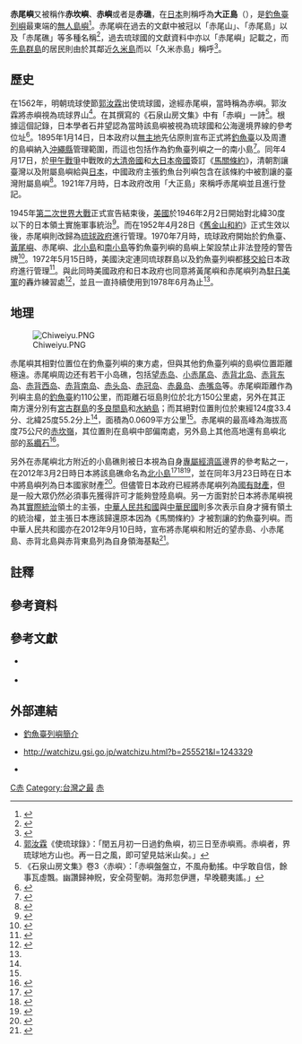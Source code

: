 {{coord|25|55|21|N|124|33|36|E|display=title}}
{{noteTA
| G1 = 钓魚台}}
'''赤尾嶼'''又被稱作'''赤坎嶼'''、'''赤嶼'''或者是'''赤礁'''，在[[日本|日本]]則稱呼為'''大正島'''（{{jpn|j= 大正島 |hg= たいしょうとう |rm= Taishō-tō }}），是[[釣魚臺列嶼|釣魚臺列嶼]]最東端的[[荒島|無人]][[島嶼|島嶼]]<ref>{{Cite web |url= http://www.kantei.go.jp/jp/singi/kaiyou/chousa/teichousen.pdf |script-title= ja:排他的経済水域等の基礎となる 低潮線を有する離島に関する調査 |author= {{Link-ja|綜合海洋政策本部|総合海洋政策本部}} |date= 2011年3月 |publisher= [[內閣官房|內閣官房]] |language= ja |accessdate= 2012年2月17日 |quote=  |archive-url= https://web.archive.org/web/20120612205852/http://www.kantei.go.jp/jp/singi/kaiyou/chousa/teichousen.pdf |archive-date= 2012年6月12日 |dead-url= yes }}</ref>。赤尾嶼在過去的文獻中被冠以「赤尾山」、「赤尾島」以及「赤尾礁」等多種名稱<ref>{{Cite book | author = [[鞏珍|鞏珍]] | title = 西洋番国志郑和航海图两种海道针经 | location = 中國上海 | publisher = [[中華書局|中華書局]] | date = 2000年4月1日 | pages = 第96頁 | ISBN = 978-7101020250 | accessdate = 2012年11月16日 | url =  | language = zh-hans | quote =  }}</ref>，過去琉球國的文獻資料中亦以「赤尾嶼」記載之，而[[先島群島|先島群島]]的居民則由於其鄰近[[久米島|久米島]]而以「久米赤島」稱呼<ref>{{Cite web |url= http://www.ioc.utokyo.ac.jp/~worldjpn/documents/texts/JPUS/19700831.O1J.html |script-title= ja:尖閣列島に関する琉球立法院決議および琉球政府声明 |author= [[田中明彥|田中明彥]] |date= 1971年8月31日 |publisher= {{Link-ja|東京大學東亞文化研究所|東京大学東洋文化研究所}} |language= ja |accessdate= 2012年2月17日 |quote=  |archive-date= 2015年9月24日 |archive-url= https://web.archive.org/web/20150924035904/http://www.ioc.u-tokyo.ac.jp/~worldjpn/documents/texts/JPUS/19700831.O1J.html |dead-url= no }}</ref>。

{{Infobox disputed islands
| plural = 
| name = 赤尾嶼
| image name = Taisyoujima of Senkaku Islands.jpg
| image caption = [[日本|日本]][[國土交通省|國土交通省]]於空中所拍攝的赤尾嶼，攝於1978年。
| image size = 300px
| locator map = Chiwei Island Geo.jpg
| map_custom =
| native name =
| native name link =
| other_names = <br />[[日語|日語]]：{{lang|ja|大正島}}、{{lang|ja|たいしょうとう}}、{{lang|ja|たいしょうじま}}
| location = [[太平洋|太平洋]][[東海|東海]]
| coordinates = {{Coord|25|55|21|N|124|33|36|E|type:isle|display = inline}}<ref name="國家海洋局">{{Cite web|url=http://www.soa.gov.cn/soa/news/importantnews/webinfo/2012/09/1347338538857746.htm|title=钓鱼岛及其部分附属岛屿地理坐标|author=|date=2012年9月15日|publisher=[[國家海洋局|國家海洋局]]|language=zh-hans|accessdate=2012年2月17日|quote=|deadurl=yes|archiveurl=https://web.archive.org/web/20120918221427/http://www.soa.gov.cn/soa/news/importantnews/webinfo/2012/09/1347338538857746.htm|archivedate=2012年9月18日}}</ref>
| archipelago =
| total islands = 1座島礁
| major islands = 赤尾嶼
| area = 0.06[[平方公里|平方公里]]（15英畝<ref name="沖繩縣廳">{{Cite web |url= http://www.pref.okinawa.jp/tochi/toukeide%20tousyo.html |script-title= ja:沖縄県島しょ別面積一覧 |author=  |date= 2007年12月 |publisher= {{Link-ja|沖繩縣廳|沖縄県庁}} |language= ja |accessdate= 2012年11月16日 |quote=  |deadurl= yes |archiveurl= https://web.archive.org/web/20120514204807/http://www.pref.okinawa.jp/tochi/toukeide%20tousyo.html |archivedate= 2012年5月14日 }}</ref>）
| length = 
| width =
| coastline= 1.1[[公里|公里]]<ref>{{Cite web |url= http://www.jiji.com/jc/v?p=senkaku0002 |script-title= ja:尖閣諸島 緊張の海 |author=  |date= 2010年9月24日 |publisher= [[時事通信社|時事通信社]] |language= ja |accessdate= 2012年2月17日 |quote=  |archive-url= https://web.archive.org/web/20131204025025/http://www.jiji.com/jc/v?p=senkaku0002 |archive-date= 2013年12月4日 |dead-url= yes }}</ref>
| highest mount = [[赤坎嶺|赤坎嶺]]
| elevation = 75[[公尺|公尺]]
| country = 无任何一方完全控制<ref>{{Cite web |url=http://news.ifeng.com/a/20170911/51949402_0.shtml |title=日媒：日本对钓鱼岛“实控”已被中国逐渐瓦解 |access-date=2018-01-14 |archive-date=2017-11-15 |archive-url=https://web.archive.org/web/20171115232455/http://news.ifeng.com/a/20170911/51949402_0.shtml |dead-url=no }}</ref><ref>{{Cite web |url=https://udn.com/news/story/7331/2505788 |title= 陸4艘海警船巡航 6月首度駛入釣魚台海域 |date= 2017年6月5日 |publisher=中央社|accessdate= 2017年1月14日 }}</ref>
| country admin divisions title =
| country admin divisions =
| country claim = {{PRC}}
| country claim divisions title = 里
| country claim divisions = [[台灣省_(中華人民共和國)|台灣省]][[宜蘭縣|宜蘭縣]][[頭城鎮|頭城鎮]][[大溪里_(宜蘭縣)|大溪里]]<ref>{{Cite web |url= http://news.xinhuanet.com/2012-09/25/c_113202698.htm |title= 《钓鱼岛是中国的固有领土》白皮书 |author= [[國務院新聞辦公室|國務院新聞辦公室]] |date= 2012年9月25日 |publisher= [[新華網|新華網]] |language= zh-hans |accessdate= 2012年11月16日 |quote=  |archive-date= 2018年12月25日 |archive-url= https://web.archive.org/web/20181225074916/http://www.xinhuanet.com//2012-09/25/c_113202698.htm |dead-url= no }}</ref><ref>{{Cite web |url= http://ir.canterbury.ac.nz/bitstream/10092/4085/1/thesis_fulltext.pdf |title= The Diaoyu / Senkaku Islands Dispute |author= Martin Lohmeyer |date= 2008年 |publisher= [[坎特伯雷大學|坎特伯雷大學]] |language= en |accessdate= 2012年11月16日 |quote=  |archive-date= 2011年7月18日 |archive-url= https://web.archive.org/web/20110718173058/http://ir.canterbury.ac.nz/bitstream/10092/4085/1/thesis_fulltext.pdf |dead-url= no }}</ref>
| country claim capital city = 
| country claim largest city =
| country claim largest city population =
| country claim leader title =
| country claim leader name =
| country 2 claim = {{ROC}}
| country 2 claim divisions title = 里
| country 2 claim divisions = [[臺灣省|臺灣省]][[宜蘭縣|宜蘭縣]][[頭城鎮|頭城鎮]][[大溪里_(宜蘭縣)|大溪里]]<ref>{{Cite web |url= http://www.mofa.gov.tw/official/Home/Detail/3ae02dac-e8cc-479b-9fac-c65f31742761?arfid=2b7802ba-d5e8-4538-9ec2-4eb818179015&opno=027ffe58-09dd-4b7c-a554-99def06b00a1 |title= 釣魚臺列嶼之主權聲明 |author=  |date= 2012年4月3日 |publisher= [[中華民國外交部|中華民國外交部]] |language= zh-hant |accessdate= 2012年11月16日 |quote=  |archive-date= 2013年9月28日 |archive-url= https://web.archive.org/web/20130928150752/http://www.mofa.gov.tw/official/Home/Detail/3ae02dac-e8cc-479b-9fac-c65f31742761?arfid=2b7802ba-d5e8-4538-9ec2-4eb818179015&opno=027ffe58-09dd-4b7c-a554-99def06b00a1 |dead-url= no }}</ref>
| country 2 claim capital city =
| country 2 claim largest city =
| country 2 claim largest city population =
| country 2 claim leader title =
| country 2 claim leader name =
| country 3 claim = {{JPN}}
| country 3 claim leader name= 
| country 3 claim divisions title =[[市|市]]
| country 3 claim divisions =[[沖縄県|沖縄県]][[石垣市|石垣市]][[登野城|登野城]] <ref group = "註">當前日本政府將赤尾嶼的行政區劃規劃為[[沖繩縣|沖繩縣]][[石垣市|石垣市]][[登野城|登野城]]2394番地。</ref><ref>{{Cite book | author =  | title = 《{{Link-ja|角川日本地理大辭典|角川日本地名大辞典|角川日本地理大辭典（47）沖繩縣}}》 | location = 日本富士見 | publisher = [[角川書店|角川書店]] | date = 1986年6月 | pages = 第435頁 | ISBN = 978-4040014708 | accessdate = 2012年11月16日 | url =  | language = ja | quote =  }}</ref>
| country 3 claim capital city = 
| country 3 claim largest city = 
| country 3 claim largest city population = 
| country 3 claim leader title = 
| country 3 claimleader name = 
| demonym = 
| population = 0人
| population as of =
| density =
| ethnic groups =
| additional info =
}}

== 歷史 ==
在1562年，明朝琉球使節[[郭汝霖|郭汝霖]]出使琉球國，途經赤尾嶼，當時稱為赤嶼。郭汝霖將赤嶼視為琉球界山<ref>[[郭汝霖|郭汝霖]]《使琉球錄》：「閏五月初一日過釣魚嶼，初三日至赤嶼焉。赤嶼者，界琉球地方山也。再一日之風，即可望見姑米山矣。」</ref>。在其撰寫的《石泉山房文集》中有「赤嶼」一詩<ref>《石泉山房文集》卷3〈赤嶼〉：「赤嶼盤盤立，不風舟動搖。中孚敢自信，餘事瓦虛飄。幽讚歸神貺，安全荷聖朝。海邦忽伊邇，早晚聽夷謠。」</ref>。根據這個記錄，日本學者石井望認為當時該島嶼被視為琉球國和公海邊境界線的參考位址<ref>{{cite news | language = ja | author =  | coauthors =  | url =  | script-title = ja:明の上奏文に「尖閣は琉球」と明記　中国主張の根拠崩れる | publisher = 《[[產經新聞|產經新聞]]》 | pages =  | date = 2012年7月17日 | accessdate = 2012年2月17日 }}</ref>。1895年1月14日，日本政府以[[無主地|無主地]]先佔原則宣布正式將[[釣魚臺|釣魚臺]]以及周遭的島嶼納入[[沖繩縣|沖繩縣]]管理範圍，而這也包括作為釣魚臺列嶼之一的南小島<ref>{{Cite web |url= http://www.economist.com/news/christmas/21568696-behind-row-over-bunch-pacific-rocks-lies-sad-magical-history-okinawa-narrative |title= The Senkaku or Diaoyu Islands Narrative of an empty space |author=  |date= 2012年12月22日 |publisher= 《[[經濟學人|經濟學人]]》 |language= en |accessdate= 2013年2月11日 |quote=  |archive-date= 2014年2月26日 |archive-url= https://web.archive.org/web/20140226002234/http://www.economist.com/news/christmas/21568696-behind-row-over-bunch-pacific-rocks-lies-sad-magical-history-okinawa-narrative |dead-url= no }}</ref>。同年4月17日，於[[甲午戰爭|甲午戰爭]]中戰敗的[[大清帝國|大清帝國]]和[[大日本帝國|大日本帝國]]簽訂《[[馬關條約|馬關條約]]》，清朝割讓臺灣以及附屬島嶼給與[[日本|日本]]，中國政府主張釣魚台列嶼包含在該條約中被割讓的臺灣附屬島嶼<ref name="共和国外交部">{{cite web|title=中华人民共和国外交部声明|url=http://history.chinaiiss.com/html/20109/21/a2b139.html|work=原载1971年12月31日《人民日报》|publisher=中华人民共和国外交部|location=北京|date=1971年12月30日|access-date=2010年11月13日|archive-url=https://web.archive.org/web/20131016055353/http://history.chinaiiss.com/html/20109/21/a2b139.html|archive-date=2013年10月16日|dead-url=yes}}</ref>。1921年7月時，日本政府改用「大正島」來稱呼赤尾嶼並且進行登記。

1945年[[第二次世界大戰|第二次世界大戰]]正式宣告結束後，[[美國|美國]]於1946年2月2日開始對北緯30度以下的日本領土實施軍事統治<ref name = "共同通訊社">{{Cite web |url= http://www.japantimes.co.jp/text/nn20101208f2.html |title= Ishigaki fishermen fret over Senkaku encroachment |author= [[共同通訊社|共同通訊社]] |date= 2010年2月17日 |publisher= 《[[日本時報|日本時報]]》 |language= en |accessdate= 2012年2月17日 |quote=  |archive-date= 2012年11月22日 |archive-url= https://web.archive.org/web/20121122065255/http://www.japantimes.co.jp/text/nn20101208f2.html |dead-url= no }}</ref>。而在1952年4月28日《[[舊金山和約|舊金山和約]]》正式生效以後，赤尾嶼則改歸為[[琉球政府|琉球政府]]進行管理。1970年7月時，琉球政府開始於釣魚臺、[[黃尾嶼|黃尾嶼]]、赤尾嶼、[[北小島|北小島]]和[[南小島|南小島]]等釣魚臺列嶼的島嶼上架設禁止非法登陸的警告牌<ref>{{Cite web |url= http://www.y-mainichi.co.jp/news/14231/ |script-title= ja:尖閣諸島「警告板の設置作業者を」　与那国の関係者探す |author=  |date= 2009年8月15日 |publisher= 《{{Link-ja|八重山每日新聞|八重山毎日新聞}}》 |language= ja |accessdate= 2012年2月17日 |quote=  |archive-date= 2013年6月16日 |archive-url= https://web.archive.org/web/20130616143613/http://www.y-mainichi.co.jp/news/14231/ |dead-url= yes }}</ref>。1972年5月15日時，美國決定連同琉球群島以及釣魚臺列嶼都[[沖繩政權移交|移交給]]日本政府進行管理<ref>{{Cite web |url= http://select.nytimes.com/gst/abstract.html?res=F20714FB3D591A7493C3A8178AD95F458785F9&scp=44&sq=1972+okinawa&st=p |title= SENATE ENDORSES OKINAWA TREATY; Votes 84 to 6 for Island's Return to Japan |author= John W. Finney |date= 1971年11月11日 |publisher= 《[[紐約時報|紐約時報]]》 |language= en |accessdate= 2012年2月17日 |quote=  |archive-date= 2012年11月5日 |archive-url= https://web.archive.org/web/20121105131030/http://select.nytimes.com/gst/abstract.html?res=F20714FB3D591A7493C3A8178AD95F458785F9&scp=44&sq=1972+okinawa&st=p |dead-url= no }}</ref>。與此同時美國政府和日本政府也同意將黃尾嶼和赤尾嶼列為[[駐日美軍|駐日美軍]]的轟炸練習處<ref name="琉球新報">{{Cite web |url= http://ryukyushimpo.jp/news/storyid-169158-storytopic-3.html |script-title= ja:尖閣射爆撃場、米軍３０年余不使用　政府「必要」と認識 |author=  |date= 2010年10月23日 |publisher= 《[[琉球新報|琉球新報]]》 |language= ja |accessdate= 2012年2月17日 |quote=  |deadurl= yes |archiveurl= https://web.archive.org/web/20121204062828/http://ryukyushimpo.jp/news/storyid-169158-storytopic-3.html |archivedate= 2012年12月4日 }}</ref>，並且一直持續使用到1978年6月為止<ref name = "琉球新報"/>。

== 地理 ==
[[File:Chiweiyu.PNG|thumb]]

赤尾嶼其相對位置位在釣魚臺列嶼的東方處，但與其他釣魚臺列嶼的島嶼位置距離極遠。赤尾嶼周边还有若干小岛礁，包括[[望赤岛|望赤岛]]、[[小赤尾岛|小赤尾岛]]、[[赤背北岛|赤背北岛]]、[[赤背东岛|赤背东岛]]、[[赤背西岛|赤背西岛]]、[[赤背南岛|赤背南岛]]、[[赤头岛|赤头岛]]、[[赤冠岛|赤冠岛]]、[[赤鼻岛|赤鼻岛]]、[[赤嘴岛|赤嘴岛]]等。赤尾嶼距離作為列嶼主島的[[釣魚臺|釣魚臺]]約110公里，而距離石垣島則位於北方150公里處，另外在其正南方還分別有[[宮古群島|宮古群島]]的[[多良間島|多良間島]]和[[水納島_(宮古群島)|水納島]]；而其絕對位置則位於東經124度33.4分、北緯25度55.2分上<ref name = "國家海洋局"/>，面積為0.0609平方公里<ref name = "沖繩縣廳"/>。赤尾嶼的最高峰為海拔高度75公尺的[[赤坎嶺|赤坎嶺]]，其位置則在島嶼中部偏南處，另外島上其他高地還有島嶼北部的[[系纜石|系纜石]]<ref>{{Cite web |url= http://news.sina.com.cn/c/2012-09-22/091025229896.shtml |title= 钓鱼岛海域部分地理实体标准名称公布 |author= [[國際在線|國際在線]] |date= 2012年9月22日 |publisher= [[新浪|新浪]] |language= zh-hans |accessdate= 2012年11月16日 |quote=  |archive-date= 2012年9月25日 |archive-url= https://web.archive.org/web/20120925120534/http://news.sina.com.cn/c/2012-09-22/091025229896.shtml |dead-url= no }}</ref>。

另外在赤尾嶼北方附近的小島礁則被日本視為自身[[專屬經濟區|專屬經濟區]]邊界的參考點之一，在2012年3月2日時日本將該島礁命名為[[北小島_(赤尾嶼附近)|北小島]]<ref>{{Cite web |url= http://watchizu.gsi.go.jp/watchizu.html?b=255525&l=1234055 |script-title= ja:ウォッちず |author=  |date=  |publisher= [[國土地理院|國土地理院]] |language= ja |accessdate= 2012年11月16日 |quote=  |archive-date= 2012年11月3日 |archive-url= https://web.archive.org/web/20121103013519/http://watchizu.gsi.go.jp/watchizu.html?b=255525&l=1234055 |dead-url= no }}</ref><ref>{{Cite web |url= http://www.kantei.go.jp/jp/singi/kaiyou/ritouhoushin/meisyou120302.html |script-title= ja:排他的経済水域（ＥＥＺ）外縁を根拠付ける離島の地図・海図に記載する名称の決定について |author= {{Link-ja|綜合海洋政策本部|総合海洋政策本部}} |date= 2012年3月2日 |publisher= [[內閣官房|內閣官房]] |language= ja |accessdate= 2012年11月16日 |quote=  |archive-url= https://web.archive.org/web/20120419120927/http://www.kantei.go.jp/jp/singi/kaiyou/ritouhoushin/meisyou120302.html |archive-date= 2012年4月19日 |dead-url= yes }}</ref><ref>{{Cite web|url=http://www.mofa.gov.tw/official/Home/Detail/9ea84640-aadd-49ef-ad08-d84475d723a0?arfid=7f013c3f-f130-44a9-905f-84cbaba2eca6&opno=907477b5-1d95-4205-a89d-320ed4806d4b|title=我政府抗議日方公布命名我釣魚台列嶼無名島嶼|author=|date=2012年3月2日|publisher=[[中華民國外交部|中華民國外交部]]|language=zh-hant|accessdate=2012年2月17日|quote=|deadurl=yes|archiveurl=https://web.archive.org/web/20130928150804/http://www.mofa.gov.tw/official/Home/Detail/9ea84640-aadd-49ef-ad08-d84475d723a0?arfid=7f013c3f-f130-44a9-905f-84cbaba2eca6&opno=907477b5-1d95-4205-a89d-320ed4806d4b|archivedate=2013年9月28日}}</ref>，並在同年3月23日時在日本{{Link-ja|國有財產台帳|国有財産台帳}}中將島嶼列為日本國家財產<ref>{{cite news | language = ja | author =  | coauthors =  | url =  | script-title = ja:「北小島」を国有化＝官房長官 | publisher = [[時事通信社|時事通信社]] | pages =  | date = 2012年3月26日 | accessdate = 2013年2月17日 }}</ref>。但儘管日本政府已經將赤尾嶼列為[[國有財產|國有財產]]，但是一般大眾仍然必須事先獲得許可才能夠登陸島嶼。另一方面對於日本將赤尾嶼視為其[[實際統治|實際統治]]領土的主張，[[中華人民共和國|中華人民共和國]]與[[中華民國|中華民國]]則多次表示自身才擁有領土的統治權，並主張日本應該歸還原本因為《馬關條約》才被割讓的釣魚臺列嶼。而中華人民共和國亦在2012年9月10日時，宣布將赤尾嶼和附近的望赤島、小赤尾島、赤背北島與赤背東島列為自身領海基點<ref>{{Cite web |url= http://news.163.com/12/0911/00/8B34O21A00014AED.html |title= 中国政府宣布钓鱼岛领海基线 |author= 《[[乌鲁木齐晚报|乌鲁木齐晚报]]》 |date= 2012年9月11日 |publisher= [[网易|网易]] |language= zh-hans |accessdate= 2012年9月11日 |quote=  |archive-url= https://web.archive.org/web/20120928232001/http://news.163.com/12/0911/00/8B34O21A00014AED.html |archive-date= 2012年9月28日 |dead-url= yes }}</ref>。

== 註釋 ==
{{Refbegin|}}
<references group = "註"/>
{{Refend}}

== 參考資料 ==
{{Reflist|2}}

== 參考文獻 ==
* {{ja}} {{Cite book | author =  | title = 《{{Link-ja|角川日本地理大辭典|角川日本地名大辞典|角川日本地理大辭典（47）沖繩縣}}》 | location = 日本富士見 | publisher = [[角川書店|角川書店]] | date = 1986年6月 | pages =  | ISBN = 978-4040014708 | accessdate =  | url =  | language =  | quote =  }}
* {{ja}} {{Cite book | author =  | script-title = ja:島嶼大事典 | location = 日本下目黑 | publisher = [[紀伊國屋書店|紀伊國屋書店]] | date = 1991年 | pages =  | ISBN =  | accessdate =  | url =  | language =  | quote =  }}

== 外部連結 ==
* {{zh-tw}} [https://web.archive.org/web/20120614114615/http://maritimeinfo.moi.gov.tw/marineweb/layout_C10.aspx 釣魚臺列嶼簡介]
* {{ja}} http://watchizu.gsi.go.jp/watchizu.html?b=255521&l=1243329 {{Wayback|url=http://watchizu.gsi.go.jp/watchizu.html?b=255521&l=1243329 |date=20210122232057 }}
* {{ja}} [https://web.archive.org/web/20130615170450/http://w3land.mlit.go.jp/cgi-bin/WebGIS2/WC_AirPhoto.cgi?IT=p&DT=n&PFN=COK-78-1&PCN=C4&IDX=3&PNO=1,2,3,4 {{lang|ja|空中写真画像}}]

{{钓鱼岛及其附属岛屿}}
{{中華民國島嶼}}

[[Category:釣魚台列嶼|C赤]]
[[Category:台灣之最|Category:台灣之最]]
[[Category:中國大陸領海基點|赤]]